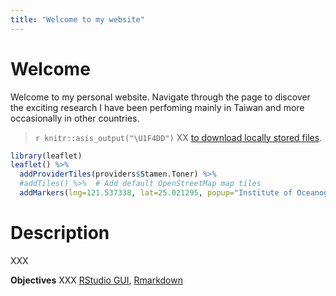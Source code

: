 ```yaml
---
title: "Welcome to my website"
---
```


# Welcome
Welcome to my personal website. Navigate through the page to discover the exciting research I have been perfoming mainly in Taiwan and more occasionally in other countries. 



> `r knitr::asis_output("\U1F4DD")` XX [to download locally stored files](.\documents\OCEAN5098_syllabus.pdf). 

<style>
.html-widget {
    margin: auto;
}
</style>

```r
library(leaflet)
leaflet() %>%
  addProviderTiles(providers$Stamen.Toner) %>%
  #addTiles() %>%  # Add default OpenStreetMap map tiles
  addMarkers(lng=121.537338, lat=25.021295, popup="Institute of Oceanography")
```

# Description

XXX

**Objectives** XXX
[RStudio GUI](https://www.rstudio.com/), [Rmarkdown](https://rmarkdown.rstudio.com/)

